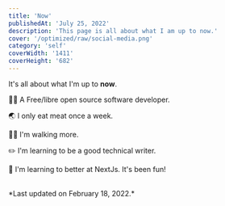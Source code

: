 ```yaml
---
title: 'Now'
publishedAt: 'July 25, 2022'
description: 'This page is all about what I am up to now.'
cover: '/optimized/raw/social-media.png'
category: 'self'
coverWidth: '1411'
coverHeight: '682'
---
```


It's all about what I'm up to **now**.

👨‍💻 A Free/libre open source software developer.

🌏 I only eat meat once a week.

🏋️‍♂️ I'm walking more.

✏️ I'm learning to be a good technical writer.

🌱 I'm learning to better at NextJs. It's been fun!

<br />
*Last updated on February 18, 2022.*
